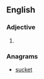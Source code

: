 ==English==

===Adjective===
{{infl|en|adjective}}

# {{obsolete spelling of|stuck}}

===Anagrams===
* [[sucket#English|sucket]]